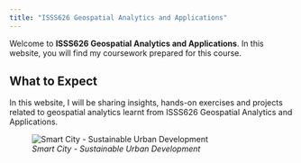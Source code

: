 ```yaml
---
title: "ISSS626 Geospatial Analytics and Applications"
---
```


Welcome to **ISSS626 Geospatial Analytics and Applications**. In this website, you will find my coursework prepared for this course.

## What to Expect

In this website, I will be sharing insights, hands-on exercises and projects related to geospatial analytics learnt from ISSS626 Geospatial Analytics and Applications.

![*Smart City - Sustainable Urban Development*](images/Smart%20City.png){fig-align="center"}
